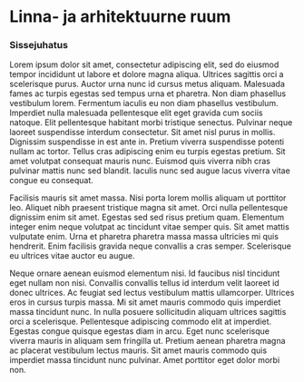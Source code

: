 # Linna- ja arhitektuurne ruum {#chapter40 .chapter4_section .intro_section}

### Sissejuhatus {-.chapter_section}

Lorem ipsum dolor sit amet, consectetur adipiscing elit, sed do eiusmod tempor incididunt ut labore et dolore magna aliqua. Ultrices sagittis orci a scelerisque purus. Auctor urna nunc id cursus metus aliquam. Malesuada fames ac turpis egestas sed tempus urna et pharetra. Non diam phasellus vestibulum lorem. Fermentum iaculis eu non diam phasellus vestibulum. Imperdiet nulla malesuada pellentesque elit eget gravida cum sociis natoque. Elit pellentesque habitant morbi tristique senectus. Pulvinar neque laoreet suspendisse interdum consectetur. Sit amet nisl purus in mollis. Dignissim suspendisse in est ante in. Pretium viverra suspendisse potenti nullam ac tortor. Tellus cras adipiscing enim eu turpis egestas pretium. Sit amet volutpat consequat mauris nunc. Euismod quis viverra nibh cras pulvinar mattis nunc sed blandit. Iaculis nunc sed augue lacus viverra vitae congue eu consequat.

Facilisis mauris sit amet massa. Nisi porta lorem mollis aliquam ut porttitor leo. Aliquet nibh praesent tristique magna sit amet. Orci nulla pellentesque dignissim enim sit amet. Egestas sed sed risus pretium quam. Elementum integer enim neque volutpat ac tincidunt vitae semper quis. Sit amet mattis vulputate enim. Urna et pharetra pharetra massa massa ultricies mi quis hendrerit. Enim facilisis gravida neque convallis a cras semper. Scelerisque eu ultrices vitae auctor eu augue.

Neque ornare aenean euismod elementum nisi. Id faucibus nisl tincidunt eget nullam non nisi. Convallis convallis tellus id interdum velit laoreet id donec ultrices. Ac feugiat sed lectus vestibulum mattis ullamcorper. Ultrices eros in cursus turpis massa. Mi sit amet mauris commodo quis imperdiet massa tincidunt nunc. In nulla posuere sollicitudin aliquam ultrices sagittis orci a scelerisque. Pellentesque adipiscing commodo elit at imperdiet. Egestas congue quisque egestas diam in arcu. Eget nunc scelerisque viverra mauris in aliquam sem fringilla ut. Pretium aenean pharetra magna ac placerat vestibulum lectus mauris. Sit amet mauris commodo quis imperdiet massa tincidunt nunc pulvinar. Amet porttitor eget dolor morbi non.